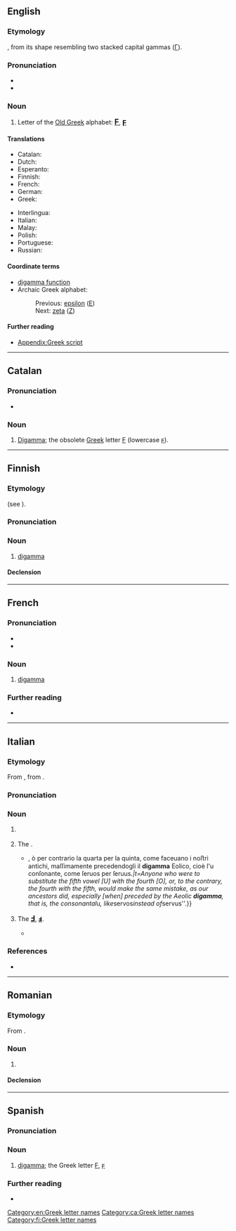{{also|Digamma}}
==English==
{{wikipedia}}

===Etymology===
{{prefix|en|di|gamma}}, from its shape resembling two stacked capital gammas ([[Γ]]).

===Pronunciation===
* {{IPA|en|/daɪˈɡæmə/}}
* {{rhymes|en|æmə|s=3}}

===Noun===
{{en-noun}}

# Letter of the [[w:Old Greek|Old Greek]] alphabet: <big><b>[[Ϝ]]</b></big>, <big><b>[[ϝ]]</b></big>

====Translations====
{{trans-top|letter of the Old Greek alphabet}}
* Catalan: {{t|ca|digamma|f}}
* Dutch: {{t|nl|digamma|m|f}}
* Esperanto: {{t+|eo|digamo}}
* Finnish: {{t+|fi|digamma}}
* French: {{t+|fr|digamma|m}}
* German: {{t+|de|Digamma|n}}
* Greek: {{t+|el|δίγαμμα|n}}
{{trans-mid}}
* Interlingua: {{t|ia|digamma}}
* Italian: {{t|it|digamma}}
* Malay: {{t|ms|digama}}
* Polish: {{t+|pl|digamma}}
* Portuguese: {{t|pt|digama|m}}
* Russian: {{t+|ru|дига́мма|f}}
{{trans-bottom}}

====Coordinate terms====
* [[digamma function]]
* Archaic Greek alphabet:
*: Previous: [[epsilon]] ([[Ε]])
*: Next: [[zeta]] ([[Ζ]])

====Further reading====
* [[Appendix:Greek script]]

[[Category:en:Greek letter names]]

----

==Catalan==

===Pronunciation===
* {{ca-IPA}}

===Noun===
{{ca-noun|f}}

# [[digamma#English|Digamma]]; the obsolete [[Appendix:Greek script|Greek]] letter [[Ϝ]] (lowercase [[ϝ]]).

[[Category:ca:Greek letter names]]

----

==Finnish==
{{wikipedia|lang=fi}}

===Etymology===
{{internationalism|fi}} (see {{cog|en|digamma}}).

===Pronunciation===
{{fi-pronunciation}}

===Noun===
{{fi-noun}}

# [[#English|digamma]]

====Declension====
{{fi-decl-kala|digamm|||a}}

[[Category:fi:Greek letter names]]

----

==French==

===Pronunciation===
* {{fr-IPA}}
* {{audio|fr|LL-Q150 (fra)-WikiLucas00-digamma.wav|Audio}}

===Noun===
{{fr-noun|m|#}}

# [[#English|digamma]] {{gloss|Greek letter}}

===Further reading===
* {{R:TLFi}}

{{C|fr|Greek letter names}}

----

==Italian==

===Etymology===
From {{bor|it|la|digamma}}, from {{der|it|grc|δίγαμμα|lit=double [[gamma]]}}.

===Pronunciation===
{{it-pr|digàmma}}

===Noun===
{{it-noun|m|#}}
{{wikipedia|lang=it}}
# {{l|en|digamma}} {{gl|Old Greek letter <big>'''[[Ϝ]]'''</big>, <big>'''[[ϝ]]'''</big>}}
# {{lb|it|archaic|phonetics}} The {{l|en|semivowel}} {{IPAchar|/u̯/}}.
#* {{quote-book|it|year=1596|author=Giovanni Battista Vangelista|title=Discorsi grammaticali|url=https://books.google.it/books?id=rbGkK09KcwEC&newbks=1&newbks_redir=0&hl=it&pg=PA1#v=onepage&q&f=false|chapter=Della diffinitione, & diuiſione del barbariſmo, & del ſoleciſmo, & della deriuatione de i loro nomi|chapterurl=https://books.google.it/books?id=rbGkK09KcwEC&newbks=1&newbks_redir=0&hl=it&pg=PA103-IA1#v=onepage&q&f=false|page=106|pageurl=https://books.google.it/books?id=rbGkK09KcwEC&newbks=1&newbks_redir=0&hl=it&pg=PA106#v=onepage&q&f=false|text=''nel medeſimo errore caderebbe, chi poneſſe, ò la quinta vocale per la quarta {{...}}, ò per contrario la quarta per la quinta, come faceuano i noﬅri antichi, maſſimamente precedendogli il '''digamma''' Eolico, cioè l'u conſonante, come ſeruos per ſeruus''.|t=Anyone who were to substitute the fifth vowel [U] with the fourth [O], or, to the contrary, the fourth with the fifth, would make the same mistake, as our ancestors did, especially [when] preceded by the Aeolic '''digamma''', that is, the consonantal ''u'', like ''servos'' instead of ''servus''.}}
# {{lb|it|archaic|phonetics}} The {{w|Claudian letters|Claudian letter}} <big>'''[[Ⅎ]]'''</big>, <big>'''[[ⅎ]]'''</big>.
#* {{quote-book|it|year=1625|author=Antonio Agostini|authorlink=Antonio Agustín y Albanell|title=Dialogh di D. Antonio Agostini Intorno alle Medaglie, Inſcrittioni, & altre Antichità|url=https://books.google.it/books?id=h8qKov0pqd0C&newbks=1&newbks_redir=0&hl=it&pg=PP3#v=onepage&q&f=false|chapter=Secondo dialogo - Annona|page=70|pageurl=https://books.google.it/books?id=h8qKov0pqd0C&newbks=1&newbks_redir=0&hl=it&pg=PA70#v=onepage&q&f=false|text=A. Scriue Suetonio che l’Imperadore Tiberio Claudio aggiunſe certe lettere che mancauano alla pronuntia latina, ſi caua ciò dalle inſcrittioni dell’iﬅeſſo tempo, che vna d’eſſe in luogo della V, conſonante hà queﬅo vncino Ⅎ, ſi che ſcriuendo ''locauit'' metteuano LOCAℲIT.</br>B. Perchè ſi dice egli '''digamma'''?</br>A. Perchè la ſua figura è fatta di due gamme, che ſono la terza lettera de’ Greci, che ſi fa di queﬅa maniera Γ.|t=- Suetonius writes that emperor Tiberius Claudius added some letters that the pronunciation of Latin lacked. It can be surmised by the inscriptions of that time that one of them, instead of the consonantal V, is this hooked Ⅎ, such that ''locavit'' is written LOCAℲIT.</br>- Why is it called '''digamma'''?</br>- Because it looks like two gammas, which are the third letter of the Greeks, which is written like this: Γ.}}

===References===
* {{R:it:Trec}}

{{C|it|Greek letter names}}

----

==Romanian==

===Etymology===
From {{bor|ro|fr|digamma}}.

===Noun===
{{ro-noun|f|-}}

# {{l|en|digamma}}

====Declension====
{{ro-noun-f|pl=-|def=digammaua|n=sg}}

----

==Spanish==

===Pronunciation===
{{es-IPA}}

===Noun===
{{es-noun|f}}

# [[#English|digamma]]; the Greek letter [[Ϝ]], [[ϝ]]

===Further reading===
* {{R:es:DRAE}}

{{C|es|Greek letter names}}